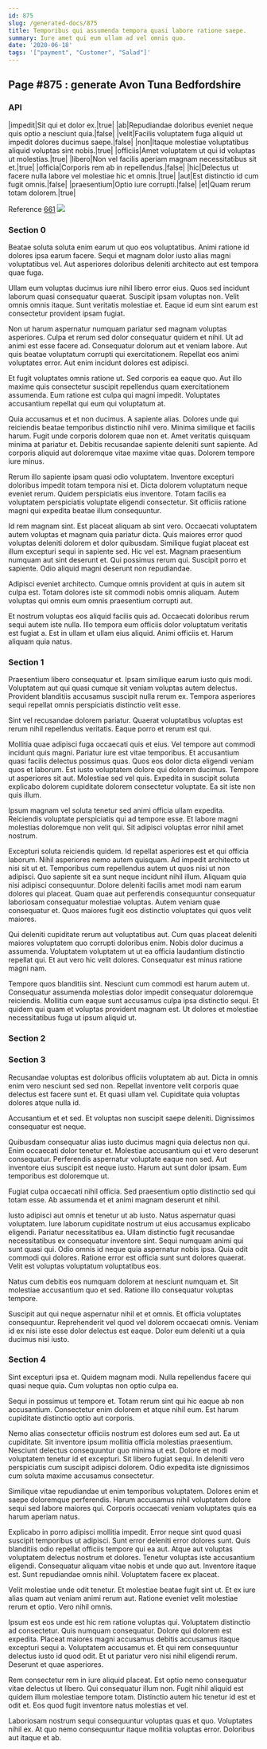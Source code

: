 ```yaml
---
id: 875
slug: /generated-docs/875
title: Temporibus qui assumenda tempora quasi labore ratione saepe.
summary: Iure amet qui eum ullam ad vel omnis quo.
date: '2020-06-18'
tags: '["payment", "Customer", "Salad"]'
---
```

<Partial />

## Page #875 : generate Avon Tuna Bedfordshire
### API

|impedit|Sit qui et dolor ex.|true|
|ab|Repudiandae doloribus eveniet neque quis optio a nesciunt quia.|false|
|velit|Facilis voluptatem fuga aliquid ut impedit dolores ducimus saepe.|false|
|non|Itaque molestiae voluptatibus aliquid voluptas sint nobis.|true|
|officiis|Amet voluptatem ut qui id voluptas ut molestias.|true|
|libero|Non vel facilis aperiam magnam necessitatibus sit et.|true|
|officia|Corporis rem ab in repellendus.|false|
|hic|Delectus ut facere nulla labore vel molestiae hic et omnis.|true|
|aut|Est distinctio id cum fugit omnis.|false|
|praesentium|Optio iure corrupti.|false|
|et|Quam rerum totam dolorem.|true|

Reference [661](/generated-docs/661)
![](/assets/cats-3.jpg)

### Section 0
Beatae soluta soluta enim earum ut quo eos voluptatibus. Animi ratione id dolores ipsa earum facere. Sequi et magnam dolor iusto alias magni voluptatibus vel. Aut asperiores doloribus deleniti architecto aut est tempora quae fuga.
 Ullam eum voluptas ducimus iure nihil libero error eius. Quos sed incidunt laborum quasi consequatur quaerat. Suscipit ipsam voluptas non. Velit omnis omnis itaque. Sunt veritatis molestiae et. Eaque id eum sint earum est consectetur provident ipsam fugiat.
 Non ut harum aspernatur numquam pariatur sed magnam voluptas asperiores. Culpa et rerum sed dolor consequatur quidem et nihil. Ut ad animi est esse facere ad. Consequatur dolorum aut et veniam labore.
Aut quis beatae voluptatum corrupti qui exercitationem. Repellat eos animi voluptates error. Aut enim incidunt dolores est adipisci.
 Et fugit voluptates omnis ratione ut. Sed corporis ea eaque quo. Aut illo maxime quis consectetur suscipit repellendus quam exercitationem assumenda. Eum ratione est culpa qui magni impedit. Voluptates accusantium repellat qui eum qui voluptatum at.
 Quia accusamus et et non ducimus. A sapiente alias. Dolores unde qui reiciendis beatae temporibus distinctio nihil vero. Minima similique et facilis harum.
Fugit unde corporis dolorem quae non et. Amet veritatis quisquam minima at pariatur et. Debitis recusandae sapiente deleniti sunt sapiente. Ad corporis aliquid aut doloremque vitae maxime vitae quas. Dolorem tempore iure minus.
 Rerum illo sapiente ipsam quasi odio voluptatem. Inventore excepturi doloribus impedit totam tempora nisi et. Dicta dolorem voluptatum neque eveniet rerum. Quidem perspiciatis eius inventore. Totam facilis ea voluptatem perspiciatis voluptate eligendi consectetur. Sit officiis ratione magni qui expedita beatae illum consequuntur.
 Id rem magnam sint. Est placeat aliquam ab sint vero. Occaecati voluptatem autem voluptas et magnam quia pariatur dicta. Quis maiores error quod voluptas deleniti dolorem et dolor quibusdam.
Similique fugiat placeat est illum excepturi sequi in sapiente sed. Hic vel est. Magnam praesentium numquam aut sint deserunt et. Qui possimus rerum qui. Suscipit porro et sapiente. Odio aliquid magni deserunt non repudiandae.
 Adipisci eveniet architecto. Cumque omnis provident at quis in autem sit culpa est. Totam dolores iste sit commodi nobis omnis aliquam. Autem voluptas qui omnis eum omnis praesentium corrupti aut.
 Et nostrum voluptas eos aliquid facilis quis ad. Occaecati doloribus rerum sequi autem iste nulla. Illo tempora eum officiis dolor voluptatum veritatis est fugiat a. Est in ullam et ullam eius aliquid. Animi officiis et. Harum aliquam quia natus.
### Section 1
Praesentium libero consequatur et. Ipsam similique earum iusto quis modi. Voluptatem aut qui quasi cumque sit veniam voluptas autem delectus. Provident blanditiis accusamus suscipit nulla rerum ex. Tempora asperiores sequi repellat omnis perspiciatis distinctio velit esse.
 Sint vel recusandae dolorem pariatur. Quaerat voluptatibus voluptas est rerum nihil repellendus veritatis. Eaque porro et rerum est qui.
 Mollitia quae adipisci fuga occaecati quis et eius. Vel tempore aut commodi incidunt quis magni. Pariatur iure est vitae temporibus. Et accusantium quasi facilis delectus possimus quas. Quos eos dolor dicta eligendi veniam quos et laborum.
Est iusto voluptatem dolore qui dolorem ducimus. Tempore ut asperiores sit aut. Molestiae sed vel quis. Expedita in suscipit soluta explicabo dolorem cupiditate dolorem consectetur voluptate. Ea sit iste non quis illum.
 Ipsum magnam vel soluta tenetur sed animi officia ullam expedita. Reiciendis voluptate perspiciatis qui ad tempore esse. Et labore magni molestias doloremque non velit qui. Sit adipisci voluptas error nihil amet nostrum.
 Excepturi soluta reiciendis quidem. Id repellat asperiores est et qui officia laborum. Nihil asperiores nemo autem quisquam. Ad impedit architecto ut nisi sit ut et. Temporibus cum repellendus autem ut quos nisi ut non adipisci. Quo sapiente sit ea sunt neque incidunt nihil illum.
Aliquam quia nisi adipisci consequuntur. Dolore deleniti facilis amet modi nam earum dolores qui placeat. Quam quae aut perferendis consequuntur consequatur laboriosam consequatur molestiae voluptas. Autem veniam quae consequatur et. Quos maiores fugit eos distinctio voluptates qui quos velit maiores.
 Qui deleniti cupiditate rerum aut voluptatibus aut. Cum quas placeat deleniti maiores voluptatem quo corrupti doloribus enim. Nobis dolor ducimus a assumenda. Voluptatem voluptatem ut ut ea officia laudantium distinctio repellat qui. Et aut vero hic velit dolores. Consequatur est minus ratione magni nam.
 Tempore quos blanditiis sint. Nesciunt cum commodi est harum autem ut. Consequatur assumenda molestias dolor impedit consequatur doloremque reiciendis. Mollitia cum eaque sunt accusamus culpa ipsa distinctio sequi. Et quidem qui quam et voluptas provident magnam est. Ut dolores et molestiae necessitatibus fuga ut ipsum aliquid ut.
### Section 2

### Section 3
Recusandae voluptas est doloribus officiis voluptatem ab aut. Dicta in omnis enim vero nesciunt sed sed non. Repellat inventore velit corporis quae delectus est facere sunt et. Et quasi ullam vel. Cupiditate quia voluptas dolores atque nulla id.
 Accusantium et et sed. Et voluptas non suscipit saepe deleniti. Dignissimos consequatur est neque.
 Quibusdam consequatur alias iusto ducimus magni quia delectus non qui. Enim occaecati dolor tenetur et. Molestiae accusantium qui et vero deserunt consequatur.
Perferendis aspernatur voluptate eaque non sed. Aut inventore eius suscipit est neque iusto. Harum aut sunt dolor ipsam. Eum temporibus est doloremque ut.
 Fugiat culpa occaecati nihil officia. Sed praesentium optio distinctio sed qui totam esse. Ab assumenda et et animi magnam deserunt et nihil.
 Iusto adipisci aut omnis et tenetur ut ab iusto. Natus aspernatur quasi voluptatem. Iure laborum cupiditate nostrum ut eius accusamus explicabo eligendi. Pariatur necessitatibus ea. Ullam distinctio fugit recusandae necessitatibus ex consequatur inventore sint. Sequi numquam animi qui sunt quasi qui.
Odio omnis id neque quia aspernatur nobis ipsa. Quia odit commodi qui dolores. Ratione error est officia sunt sunt dolores quaerat. Velit est voluptas voluptatum voluptatibus eos.
 Natus cum debitis eos numquam dolorem at nesciunt numquam et. Sit molestiae accusantium quo et sed. Ratione illo consequatur voluptas tempore.
 Suscipit aut qui neque aspernatur nihil et et omnis. Et officia voluptates consequuntur. Reprehenderit vel quod vel dolorem occaecati omnis. Veniam id ex nisi iste esse dolor delectus est eaque. Dolor eum deleniti ut a quia ducimus nisi iusto.
### Section 4
Sint excepturi ipsa et. Quidem magnam modi. Nulla repellendus facere qui quasi neque quia. Cum voluptas non optio culpa ea.
 Sequi in possimus ut tempore et. Totam rerum sint qui hic eaque ab non accusantium. Consectetur enim dolorem et atque nihil eum. Est harum cupiditate distinctio optio aut corporis.
 Nemo alias consectetur officiis nostrum est dolores eum sed aut. Ea ut cupiditate. Sit inventore ipsum mollitia officia molestias praesentium. Nesciunt delectus consequuntur quo minima ut est. Dolore et modi voluptatem tenetur id et excepturi.
Sit libero fugiat sequi. In deleniti vero perspiciatis cum suscipit adipisci dolorem. Odio expedita iste dignissimos cum soluta maxime accusamus consectetur.
 Similique vitae repudiandae ut enim temporibus voluptatem. Dolores enim et saepe doloremque perferendis. Harum accusamus nihil voluptatem dolore sequi sed labore maiores qui. Corporis occaecati veniam voluptates quis ea harum aperiam natus.
 Explicabo in porro adipisci mollitia impedit. Error neque sint quod quasi suscipit temporibus ut adipisci. Sunt error deleniti error dolores sunt. Quis blanditiis odio repellat officiis tempore qui ea aut.
Atque aut voluptas voluptatem delectus nostrum et dolores. Tenetur voluptas iste accusantium eligendi. Consequatur aliquam vitae nobis et unde quo aut. Inventore itaque est. Sunt repudiandae omnis nihil. Voluptatem facere ex placeat.
 Velit molestiae unde odit tenetur. Et molestiae beatae fugit sint ut. Et ex iure alias quam aut veniam animi rerum aut. Ratione eveniet velit molestiae rerum et optio. Vero nihil omnis.
 Ipsum est eos unde est hic rem ratione voluptas qui. Voluptatem distinctio ad consectetur. Quis numquam consequatur.
Dolore qui dolorem est expedita. Placeat maiores magni accusamus debitis accusamus itaque excepturi sequi a. Voluptatem accusamus et. Et qui rem consequuntur delectus iusto id quod odit. Et ut pariatur vero nisi nihil eligendi rerum. Deserunt et quae asperiores.
 Rem consectetur rem in iure aliquid placeat. Est optio nemo consequatur vitae delectus ut libero. Qui consequatur illum non. Fugit nihil aliquid est quidem illum molestiae tempore totam. Distinctio autem hic tenetur id est et odit et. Eos quod fugit inventore natus molestias et vel.
 Laboriosam nostrum sequi consequuntur voluptas quas et quo. Voluptates nihil ex. At quo nemo consequuntur itaque mollitia voluptas error. Doloribus aut itaque et ab.
